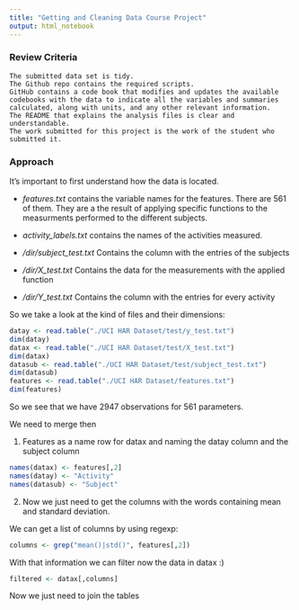 ```yaml
---
title: "Getting and Cleaning Data Course Project"
output: html_notebook
---
```



### Review Criteria

    The submitted data set is tidy.
    The Github repo contains the required scripts.
    GitHub contains a code book that modifies and updates the available codebooks with the data to indicate all the variables and summaries calculated, along with units, and any other relevant information.
    The README that explains the analysis files is clear and understandable.
    The work submitted for this project is the work of the student who submitted it.
    
    
    
### Approach

It's important to first understand how the data is located.

- *features.txt* contains the variable names for the features. There are 561 of them. They are a the result of applying specific functions to the measurments performed to the different subjects.

- *activity_labels.txt* contains the names of the activities measured.

- */dir/subject_test.txt* Contains the column with the entries of the subjects
- */dir/X_test.txt* Contains the data for the measurements with the applied function
- */dir/Y_test.txt* Contains the column with the entries for every activity


So we take a look at the kind of files and their dimensions:


```r
datay <- read.table("./UCI HAR Dataset/test/y_test.txt")
dim(datay)
datax <- read.table("./UCI HAR Dataset/test/X_test.txt")
dim(datax)
datasub <- read.table("./UCI HAR Dataset/test/subject_test.txt")
dim(datasub)
features <- read.table("./UCI HAR Dataset/features.txt")
dim(features)
```

So we see that we have 2947 observations for 561 parameters.


We need to merge then

1. Features as a name row for datax and naming the datay column and the subject column
```r
names(datax) <- features[,2]
names(datay) <- "Activity"
names(datasub) <- "Subject"
```

2. Now we just need to get the columns with the words containing mean and standard deviation.

We can get a list of columns by using regexp:

```r
columns <- grep("mean()|std()", features[,2])
```

With that information we can filter now the data in datax :)

```r
filtered <- datax[,columns]
```

Now we just need to join the tables


